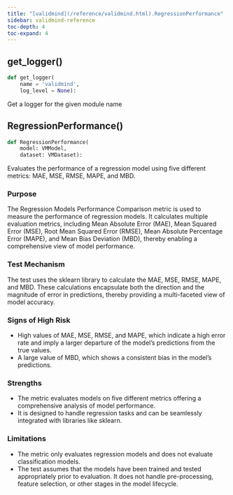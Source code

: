 ```yaml
---
title: "[validmind](/reference/validmind.html).RegressionPerformance"
sidebar: validmind-reference
toc-depth: 4
toc-expand: 4
---
```


## get_logger<span class='muted'>()</span>

<!-- module.qmd.jinja2 - module level function alias -->

```python
def get_logger(
    name = 'validmind',
    log_level = None):
```

Get a logger for the given module name

## RegressionPerformance[()]{.muted}

<!-- function.qmd.jinja2 - function signature -->

```python
def RegressionPerformance(
    model: VMModel,
    dataset: VMDataset):
```

Evaluates the performance of a regression model using five different metrics: MAE, MSE, RMSE, MAPE, and MBD.

### Purpose

The Regression Models Performance Comparison metric is used to measure the performance of regression models. It calculates multiple evaluation metrics, including Mean Absolute Error (MAE), Mean Squared Error (MSE), Root Mean Squared Error (RMSE), Mean Absolute Percentage Error (MAPE), and Mean Bias Deviation (MBD), thereby enabling a comprehensive view of model performance.

### Test Mechanism

The test uses the sklearn library to calculate the MAE, MSE, RMSE, MAPE, and MBD. These calculations encapsulate both the direction and the magnitude of error in predictions, thereby providing a multi-faceted view of model accuracy.

### Signs of High Risk

- High values of MAE, MSE, RMSE, and MAPE, which indicate a high error rate and imply a larger departure of the model's predictions from the true values.
- A large value of MBD, which shows a consistent bias in the model’s predictions.

### Strengths

- The metric evaluates models on five different metrics offering a comprehensive analysis of model performance.
- It is designed to handle regression tasks and can be seamlessly integrated with libraries like sklearn.

### Limitations

- The metric only evaluates regression models and does not evaluate classification models.
- The test assumes that the models have been trained and tested appropriately prior to evaluation. It does not handle pre-processing, feature selection, or other stages in the model lifecycle.
